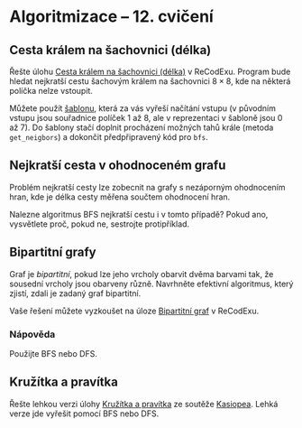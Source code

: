 
<Head>
  <title>Cvičení NPRG062 – Algoritmizace – Michal Töpfer</title>
</Head>

# Algoritmizace – 12. cvičení

## Cesta králem na šachovnici (délka)

Řešte úlohu [Cesta králem na šachovnici (délka)](https://recodex.mff.cuni.cz/app/assignment/2473363f-9efa-4023-82b2-16bb19a9b741) v ReCodExu. Program bude hledat nejkratší cestu šachovým králem na šachovnici $8 \times 8$, kde na některá políčka nelze vstoupit.

Můžete použít [šablonu](../cesta_kralem.py), která za vás vyřeší načítání vstupu (v původním vstupu jsou souřadnice políček 1 až 8, ale v reprezentaci v šabloně jsou 0 až 7). Do šablony stačí doplnit procházení možných tahů krále (metoda `get_neigbors`) a dokončit předpřipravený kód pro `bfs`.


## Nejkratší cesta v ohodnoceném grafu

Problém nejkratší cesty lze zobecnit na grafy s nezáporným ohodnocením hran, kde je délka cesty měřena součtem ohodnocení hran.

Nalezne algoritmus BFS nejkratší cestu i v tomto případě? Pokud ano, vysvětlete proč, pokud ne, sestrojte protipříklad.


## Bipartitní grafy

Graf je *bipartitní*, pokud lze jeho vrcholy obarvit dvěma barvami tak, že sousední vrcholy jsou obarveny různě. Navrhněte efektivní algoritmus, který zjistí, zdali je zadaný graf bipartitní.

Vaše řešení můžete vyzkoušet na úloze [Bipartitní graf](https://recodex.mff.cuni.cz/app/assignment/583f4541-9a81-4aaf-be98-ac247e139e88) v ReCodExu.

### Nápověda

Použijte BFS nebo DFS.


## Kružítka a pravítka

Řešte lehkou verzi úlohy [Kružítka a pravítka](https://kasiopea.matfyz.cz/archiv/2020/doma/D/) ze soutěže [Kasiopea](https://kasiopea.matfyz.cz/). Lehká verze jde vyřešit pomocí BFS nebo DFS.
